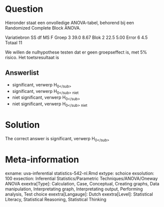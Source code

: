 Question
========

Hieronder staat een onvolledige ANOVA-tabel, behorend bij een Randomized Complete Block ANOVA.

Variatiebron SS df MS F
Groep 3 39.0 8.67
Blok 2 22.5 5.00
Error 6 4.5
Totaal 11

We willen de nulhypothese testen dat er geen groepseffect is, met 5% risico. Het toetsresultaat is 

Answerlist
----------
* significant, verwerp H<sub>0<\/sub>
* significant, verwerp H<sub>0<\/sub> niet
* niet significant, verwerp H<sub>0<\/sub>
* niet significant, verwerp H<sub>0<\/sub> niet

Solution
========

The correct answer is  significant, verwerp H<sub>0<\/sub> 

Meta-information
================
exname: uva-inferential statistics-542-nl.Rmd 
extype: schoice 
exsolution: 100 
exsection: Inferential Statistics/Parametric Techniques/ANOVA/Oneway ANOVA
exextra[Type]: Calculation, Case, Conceptual, Creating graphs, Data manipulation, Interpretating graph, Interpretating output, Performing analysis, Test choice 
exextra[Langauge]: Dutch 
exextra[Level]: Statistical Literacy, Statistical Reasoning, Statistical Thinking 
